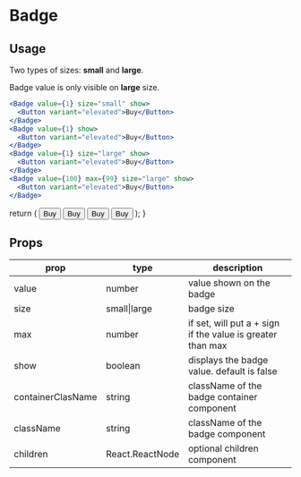 # Badge


## Usage

Two types of sizes: **small** and **large**.

Badge value is only visible on **large** size.

```jsx
<Badge value={1} size="small" show>
  <Button variant="elevated">Buy</Button>
</Badge>
<Badge value={1} show>
  <Button variant="elevated">Buy</Button>
</Badge>
<Badge value={1} size="large" show>
  <Button variant="elevated">Buy</Button>
</Badge>
<Badge value={100} max={99} size="large" show>
  <Button variant="elevated">Buy</Button>
</Badge>
```

  return (
    <List>
      <Badge containerClasName='self-center' value={1} size="small" show>
        <Button variant="elevated">Buy</Button>
      </Badge>
      <Badge containerClasName='self-center' value={1} show>
        <Button variant="elevated">Buy</Button>
      </Badge>
      <Badge containerClasName='self-center' value={1} size="large" show>
        <Button variant="elevated">Buy</Button>
      </Badge>
      <Badge containerClasName='self-center' value={100} max={99} size="large" show>
        <Button variant="elevated">Buy</Button>
      </Badge>
    </List>
  );
}

<BadgeSize />

## Props

|prop|type|description|
|----|----|-----------|
|value|number|value shown on the badge|
|size|small\|large|badge size|
|max|number|if set, will put a + sign if the value is greater than max|
|show|boolean|displays the badge value. default is false|
|containerClasName|string|className of the badge container component|
|className|string|className of the badge component|
|children|React.ReactNode|optional children component|